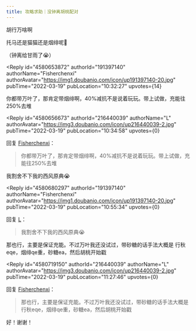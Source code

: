```yaml
---
title: 攻略求助｜没钟离胡桃配对
---
```



<Forum groupName="原神" groupUrl="https://www.douban.com/group/genshin/" archivedAt="2025-05-16T16:42:01.840Z">
  <Post
    id="262660042"
    title="攻略求助｜没钟离胡桃配对"
    url="https://www.douban.com/group/topic/262660042/?_spm_id=MjE2NDQwMDM5"
    pubTime="2022-03-20"
    highlightUserId="191397140"
  >
胡行万啥啊

托马还是猫猫还是烟绯呢🤔

（钟离给甘雨了😭）

<Reply
  id="4580653872"
  authorId="191397140"
  authorName="Fisherchenxi"
  authorAvatar="https://img1.doubanio.com/icon/up191397140-20.jpg"
  pubTime="2022-03-19"
  pubLocation="10:32:27"
  upvotes={14}
>
你都带万叶了，那肯定带烟绯啊，40%减抗不是说着玩玩。带上试做，充能往250%去堆
</Reply>

<Reply
  id="4580656673"
  authorId="216440039"
  authorName="L"
  authorAvatar="https://img3.doubanio.com/icon/up216440039-2.jpg"
  pubTime="2022-03-19"
  pubLocation="10:34:58"
  upvotes={0}
>
回复 [Fisherchenxi](https://www.douban.com/people/191397140/)：
 > 你都带万叶了，那肯定带烟绯啊，40%减抗不是说着玩玩。带上试做，充能往250%去堆

我割舍不下我的西风原典😭
</Reply>

<Reply
  id="4580680297"
  authorId="191397140"
  authorName="Fisherchenxi"
  authorAvatar="https://img1.doubanio.com/icon/up191397140-20.jpg"
  pubTime="2022-03-19"
  pubLocation="10:55:34"
  upvotes={0}
>
回复 [L](https://www.douban.com/people/216440039/)：
 > 我割舍不下我的西风原典😭

那也行，主要是保证充能。不过万叶我还没试过，带砂糖的话手法大概是
行秋eqe，烟绯qe重，砂糖ea，然后胡桃开始戳
</Reply>

<Reply
  id="4580719150"
  authorId="216440039"
  authorName="L"
  authorAvatar="https://img3.doubanio.com/icon/up216440039-2.jpg"
  pubTime="2022-03-19"
  pubLocation="11:27:46"
  upvotes={0}
>
回复 [Fisherchenxi](https://www.douban.com/people/191397140/)：
 > 那也行，主要是保证充能。不过万叶我还没试过，带砂糖的话手法大概是
> 行秋eqe，烟绯qe重，砂糖ea，然后胡桃开始戳

好！谢谢！
</Reply>
  </Post>
</Forum>
